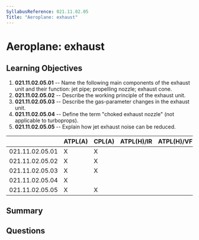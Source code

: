 ```yaml
---
SyllabusReference: 021.11.02.05
Title: "Aeroplane: exhaust"
---
```


# Aeroplane: exhaust

## Learning Objectives

1.  **021.11.02.05.01** -- Name the following main components of the exhaust unit
    and their function: jet pipe; propelling nozzle; exhaust cone.
2.  **021.11.02.05.02** -- Describe the working principle of the exhaust unit.
3.  **021.11.02.05.03** -- Describe the gas-parameter changes in the exhaust
    unit.
4.  **021.11.02.05.04** -- Define the term "choked exhaust nozzle" (not
    applicable to turboprops).
5.  **021.11.02.05.05** -- Explain how jet exhaust noise can be reduced.

|                 | ATPL(A) | CPL(A) | ATPL(H)/IR | ATPL(H)/VFR | CPL(H) | IR | CBIR(A) |
| --------------- | ------- | ------ | ---------- | ----------- | ------ | -- | ------- |
| 021.11.02.05.01 | X       | X      |            |             |        |    |         |
| 021.11.02.05.02 | X       | X      |            |             |        |    |         |
| 021.11.02.05.03 | X       | X      |            |             |        |    |         |
| 021.11.02.05.04 | X       |        |            |             |        |    |         |
| 021.11.02.05.05 | X       | X      |            |             |        |    |         |

## Summary

## Questions
